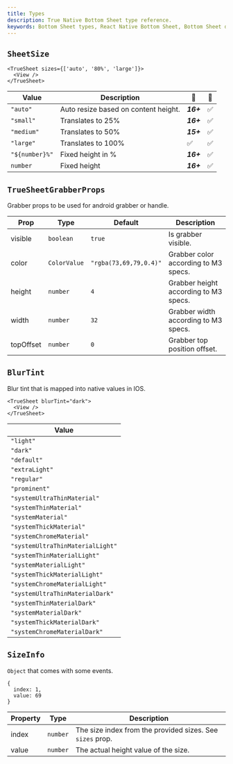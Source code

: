 ```yaml
---
title: Types
description: True Native Bottom Sheet type reference.
keywords: Bottom Sheet types, React Native Bottom Sheet, Bottom Sheet documentation
---
```


## `SheetSize`

```tsx
<TrueSheet sizes={['auto', '80%', 'large']}>
  <View />
</TrueSheet>
```

| Value | Description | 🍎 | 🤖 |
| - | - | - | - |
| `"auto"` | Auto resize based on content height. | **_16+_** | ✅ |
| `"small"` | Translates to 25% | **_16+_** | ✅ |
| `"medium"` | Translates to 50% | **_15+_** | ✅ |
| `"large"` | Translates to 100% | ✅ | ✅ |
| `"${number}%"` | Fixed height in % | **_16+_** | ✅ |
| `number` | Fixed height | **_16+_** | ✅ |

## `TrueSheetGrabberProps`

Grabber props to be used for android grabber or handle.

| Prop | Type | Default | Description |
| - | - | - | - |
| visible | `boolean` | `true` | Is grabber visible. |
| color | `ColorValue` | `"rgba(73,69,79,0.4)"` | Grabber color according to M3 specs. |
| height | `number` | `4` | Grabber height according to M3 specs. |
| width | `number` | `32` | Grabber width according to M3 specs. |
| topOffset | `number` | `0` | Grabber top position offset. |

## `BlurTint`

Blur tint that is mapped into native values in IOS.

```tsx
<TrueSheet blurTint="dark">
  <View />
</TrueSheet>
```

| Value |
| - |
| `"light"` |
| `"dark"` |
| `"default"` |
| `"extraLight"` |
| `"regular"` |
| `"prominent"` |
| `"systemUltraThinMaterial"` |
| `"systemThinMaterial"` |
| `"systemMaterial"` |
| `"systemThickMaterial"` |
| `"systemChromeMaterial"` |
| `"systemUltraThinMaterialLight"` |
| `"systemThinMaterialLight"` |
| `"systemMaterialLight"` |
| `"systemThickMaterialLight"` |
| `"systemChromeMaterialLight"` |
| `"systemUltraThinMaterialDark"` |
| `"systemThinMaterialDark"` |
| `"systemMaterialDark"` |
| `"systemThickMaterialDark"` |
| `"systemChromeMaterialDark"` |

## `SizeInfo`

`Object` that comes with some events.

```tsx
{
  index: 1,
  value: 69
}
```

| Property | Type | Description |
| - | - | - |
| index | `number` | The size index from the provided sizes. See `sizes` prop. |
| value | `number` | The actual height value of the size. |
